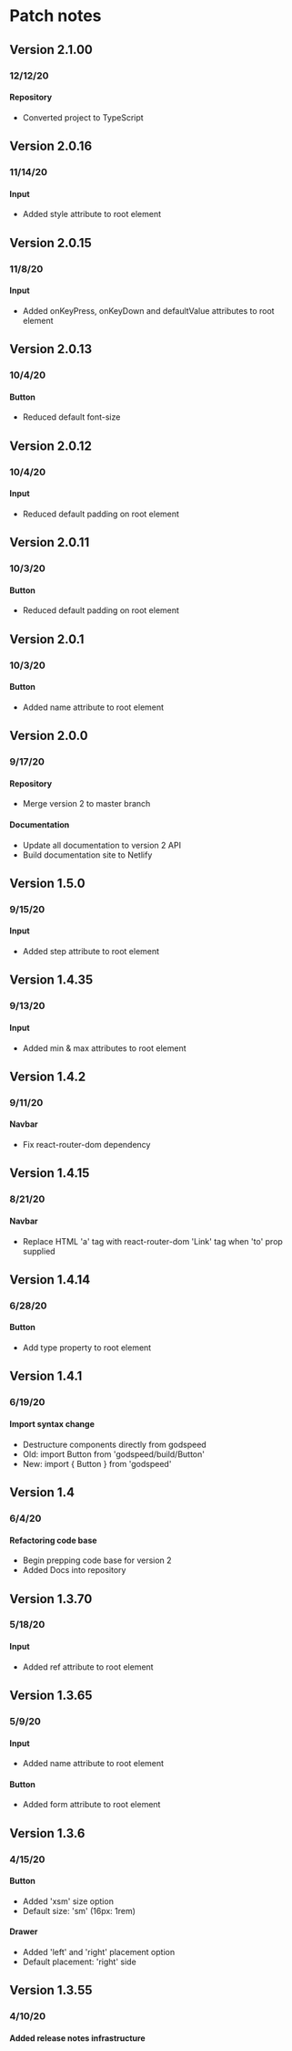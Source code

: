 # Patch notes

## Version 2.1.00
### 12/12/20

#### Repository
- Converted project to TypeScript

## Version 2.0.16
### 11/14/20

#### Input
- Added style attribute to root element

## Version 2.0.15
### 11/8/20

#### Input
- Added onKeyPress, onKeyDown and defaultValue attributes to root element

## Version 2.0.13
### 10/4/20

#### Button
- Reduced default font-size

## Version 2.0.12
### 10/4/20

#### Input
- Reduced default padding on root element

## Version 2.0.11
### 10/3/20

#### Button
- Reduced default padding on root element

## Version 2.0.1
### 10/3/20

#### Button
- Added name attribute to root element

## Version 2.0.0
### 9/17/20

#### Repository
- Merge version 2 to master branch

#### Documentation
- Update all documentation to version 2 API
- Build documentation site to Netlify

## Version 1.5.0
### 9/15/20

#### Input
- Added step attribute to root element

## Version 1.4.35
### 9/13/20

#### Input
- Added min & max attributes to root element

## Version 1.4.2
### 9/11/20

#### Navbar
- Fix react-router-dom dependency 

## Version 1.4.15
### 8/21/20

#### Navbar
- Replace HTML 'a' tag with react-router-dom 'Link' tag when 'to' prop supplied

## Version 1.4.14
### 6/28/20

#### Button
- Add type property to root element

## Version 1.4.1
### 6/19/20

#### Import syntax change
- Destructure components directly from godspeed
- Old: import Button from 'godspeed/build/Button'
- New: import { Button } from 'godspeed'

## Version 1.4
### 6/4/20

#### Refactoring code base
- Begin prepping code base for version 2 
- Added Docs into repository

## Version 1.3.70
### 5/18/20

#### Input
- Added ref attribute to root element

## Version 1.3.65
### 5/9/20

#### Input
- Added name attribute to root element

#### Button
- Added form attribute to root element

## Version 1.3.6
### 4/15/20

#### Button
- Added 'xsm' size option
- Default size: 'sm' (16px: 1rem)

#### Drawer
- Added 'left' and 'right' placement option
- Default placement: 'right' side

## Version 1.3.55
### 4/10/20

#### Added release notes infrastructure